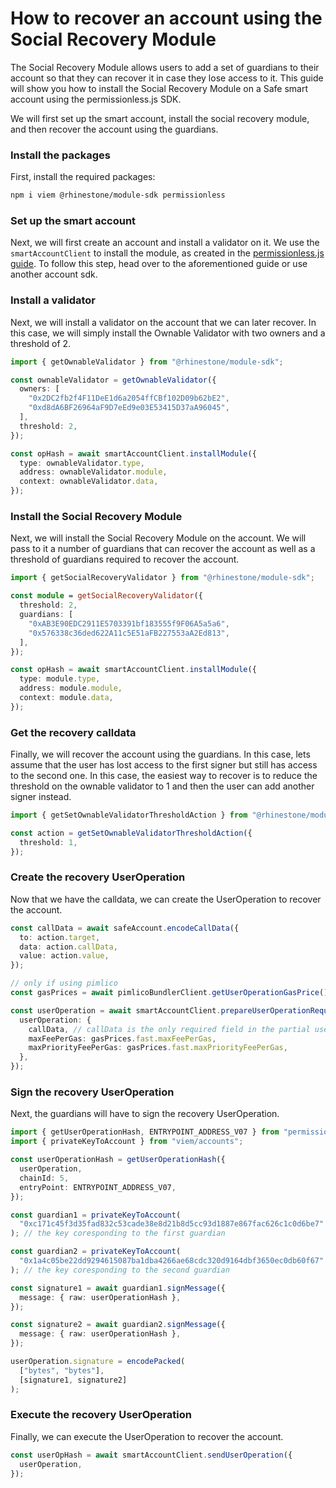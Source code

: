 
# How to recover an account using the Social Recovery Module

The Social Recovery Module allows users to add a set of guardians to their account so that they can recover it in case they lose access to it. This guide will show you how to install the Social Recovery Module on a Safe smart account using the permissionless.js SDK.

We will first set up the smart account, install the social recovery module, and then recover the account using the guardians.

<Steps>

### Install the packages

First, install the required packages:

```sh npm2yarn
npm i viem @rhinestone/module-sdk permissionless
```

### Set up the smart account

Next, we will first create an account and install a validator on it. We use the `smartAccountClient` to install the module, as created in the [permissionless.js guide](/module-sdk/account-sdks/permissionless). To follow this step, head over to the aforementioned guide or use another account sdk.

### Install a validator

Next, we will install a validator on the account that we can later recover. In this case, we will simply install the Ownable Validator with two owners and a threshold of 2.

```typescript copy
import { getOwnableValidator } from "@rhinestone/module-sdk";

const ownableValidator = getOwnableValidator({
  owners: [
    "0x2DC2fb2f4F11DeE1d6a2054ffCBf102D09b62bE2",
    "0xd8dA6BF26964aF9D7eEd9e03E53415D37aA96045",
  ],
  threshold: 2,
});

const opHash = await smartAccountClient.installModule({
  type: ownableValidator.type,
  address: ownableValidator.module,
  context: ownableValidator.data,
});
```

### Install the Social Recovery Module

Next, we will install the Social Recovery Module on the account. We will pass to it a number of guardians that can recover the account as well as a threshold of guardians required to recover the account.

```typescript copy
import { getSocialRecoveryValidator } from "@rhinestone/module-sdk";

const module = getSocialRecoveryValidator({
  threshold: 2,
  guardians: [
    "0xAB3E90EDC2911E5703391bf183555f9F06A5a5a6",
    "0x576338c36ded622A11c5E51aFB227553aA2Ed813",
  ],
});

const opHash = await smartAccountClient.installModule({
  type: module.type,
  address: module.module,
  context: module.data,
});
```

### Get the recovery calldata

Finally, we will recover the account using the guardians. In this case, lets assume that the user has lost access to the first signer but still has access to the second one. In this case, the easiest way to recover is to reduce the threshold on the ownable validator to 1 and then the user can add another signer instead.

```typescript copy
import { getSetOwnableValidatorThresholdAction } from "@rhinestone/module-sdk";

const action = getSetOwnableValidatorThresholdAction({
  threshold: 1,
});
```

### Create the recovery UserOperation

Now that we have the calldata, we can create the UserOperation to recover the account.

```typescript copy
const callData = await safeAccount.encodeCallData({
  to: action.target,
  data: action.callData,
  value: action.value,
});

// only if using pimlico
const gasPrices = await pimlicoBundlerClient.getUserOperationGasPrice();

const userOperation = await smartAccountClient.prepareUserOperationRequest({
  userOperation: {
    callData, // callData is the only required field in the partial user operation
    maxFeePerGas: gasPrices.fast.maxFeePerGas,
    maxPriorityFeePerGas: gasPrices.fast.maxPriorityFeePerGas,
  },
});
```

### Sign the recovery UserOperation

Next, the guardians will have to sign the recovery UserOperation.

```typescript copy
import { getUserOperationHash, ENTRYPOINT_ADDRESS_V07 } from "permissionless";
import { privateKeyToAccount } from "viem/accounts";

const userOperationHash = getUserOperationHash({
  userOperation,
  chainId: 5,
  entryPoint: ENTRYPOINT_ADDRESS_V07,
});

const guardian1 = privateKeyToAccount(
  "0xc171c45f3d35fad832c53cade38e8d21b8d5cc93d1887e867fac626c1c0d6be7"
); // the key coresponding to the first guardian

const guardian2 = privateKeyToAccount(
  "0x1a4c05be22dd9294615087ba1dba4266ae68cdc320d9164dbf3650ec0db60f67"
); // the key coresponding to the second guardian

const signature1 = await guardian1.signMessage({
  message: { raw: userOperationHash },
});

const signature2 = await guardian2.signMessage({
  message: { raw: userOperationHash },
});

userOperation.signature = encodePacked(
  ["bytes", "bytes"],
  [signature1, signature2]
);
```

### Execute the recovery UserOperation

Finally, we can execute the UserOperation to recover the account.

```typescript copy
const userOpHash = await smartAccountClient.sendUserOperation({
  userOperation,
});
```

</Steps>

